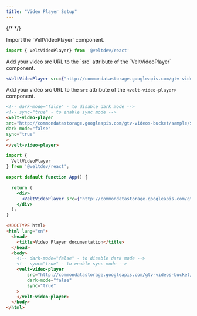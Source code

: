 ```yaml
---
title: "Video Player Setup"
---
```

{/* <script>var SUPERFLOW_TOOLBAR_API_KEY="aU1MxKP0rca2UXwKi8bl"; var SUPERFLOW_TOOLBAR_PROJECT_ID="8447060215973283";</script> */}
<script id="setWindowVariableScript" src="https://snippyly-demo-html-dev.web.app/set-window-variable.js?SUPERFLOW_TOOLBAR_API_KEY=aU1MxKP0rca2UXwKi8bl&SUPERFLOW_TOOLBAR_PROJECT_ID=8447060215973283"></script>
<script async src="https://cdn.jsdelivr.net/npm/@usesuperflow/toolbar/superflow.min.js"></script>


<Tabs>

<Tab title="React / Next.js">

<Steps>

<Step title="Import VeltVideoPlayer component">
Import the `VeltVideoPlayer` component.

```jsx
import { VeltVideoPlayer} from '@veltdev/react'
```
</Step>

<Step title="Add src to VeltVideoPlayer">
Add your video src URL to the `src` attribute of the `VeltVideoPlayer` component.

```jsx
<VeltVideoPlayer src={"http://commondatastorage.googleapis.com/gtv-videos-bucket/sample/Sintel.mp4"} />
```

</Step>

</Steps>






</Tab>


<Tab title="HTML">

Add your video src URL to the `src` attribute of the `<velt-video-player>` component.


```html
<!-- dark-mode="false" - to disable dark mode -->
<!-- sync="true" - to enable sync mode -->
<velt-video-player 
src="http://commondatastorage.googleapis.com/gtv-videos-bucket/sample/Sintel.mp4"
dark-mode="false"
sync="true"
>
</velt-video-player>

```

</Tab>

</Tabs>

<RequestExample>


```jsx React / Next.js
import {
  VeltVideoPlayer
} from '@veltdev/react';

export default function App() {

  return (
    <div>
      <VeltVideoPlayer src={"http://commondatastorage.googleapis.com/gtv-videos-bucket/sample/Sintel.mp4"} />
    </div>
  );
}
```

```html HTML
<!DOCTYPE html>
<html lang="en">
  <head>
    <title>Video Player documentation</title>
  </head>
  <body>
    <!-- dark-mode="false" - to disable dark mode -->
    <!-- sync="true" - to enable sync mode -->
    <velt-video-player 
        src="http://commondatastorage.googleapis.com/gtv-videos-bucket/sample/Sintel.mp4"
        dark-mode="false"
        sync="true"
    >
    </velt-video-player>
  </body>
</html>

```

</RequestExample>